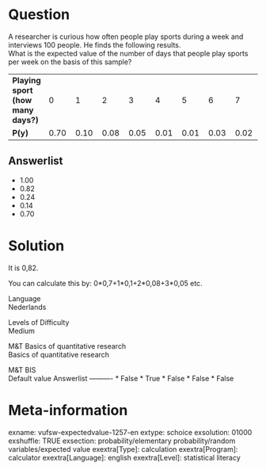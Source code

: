 Question
========
A researcher is curious how often people play sports during a week and
interviews 100 people. He finds the following results.  
What is the expected value of the number of days that people play sports
per week on the basis of this sample?  
  

<table class="fr-alternate-rows tvcss_2 tvcss_3">
<colgroup>
<col style="width: 11%" />
<col style="width: 11%" />
<col style="width: 11%" />
<col style="width: 11%" />
<col style="width: 11%" />
<col style="width: 11%" />
<col style="width: 11%" />
<col style="width: 11%" />
<col style="width: 11%" />
</colgroup>
<tbody>
<tr class="odd">
<td class="tvcss_4"><strong>Playing sport<br />
(how many days?)</strong><br />
</td>
<td class="tvcss_5">0<br />
</td>
<td class="tvcss_6">1<br />
</td>
<td class="tvcss_7">2<br />
</td>
<td class="tvcss_8">3<br />
</td>
<td class="tvcss_8">4<br />
</td>
<td class="tvcss_8">5<br />
</td>
<td class="tvcss_8">6<br />
</td>
<td class="tvcss_9">7<br />
</td>
</tr>
<tr class="even">
<td class="tvcss_4"><strong>P(y)<br />
</strong></td>
<td class="tvcss_5">0.70<strong><br />
</strong></td>
<td class="tvcss_6">0.10<strong><br />
</strong></td>
<td class="tvcss_7">0.08<br />
</td>
<td class="tvcss_8">0.05<strong><br />
</strong></td>
<td class="tvcss_8">0.01<strong><br />
</strong></td>
<td class="tvcss_8">0.01<br />
</td>
<td class="tvcss_8">0.03</td>
<td class="tvcss_9">0.02<strong><br />
</strong></td>
</tr>
</tbody>
</table>



Answerlist
----------
* 1.00
* 0.82
* 0.24
* 0.14
* 0.70

Solution
========





It is 0,82.  
  
You can calculate this by: 0\*0,7+1\*0,1+2\*0,08+3\*0,05 etc.





Language  
Nederlands

Levels of Difficulty  
Medium

M&T Basics of quantitative research  
Basics of quantitative research

M&T BIS  
Default value
Answerlist
----------
* False
* True
* False
* False
* False

Meta-information
================
exname: vufsw-expectedvalue-1257-en
extype: schoice
exsolution: 01000
exshuffle: TRUE
exsection: probability/elementary probability/random variables/expected value
exextra[Type]: calculation
exextra[Program]: calculator
exextra[Language]: english
exextra[Level]: statistical literacy

